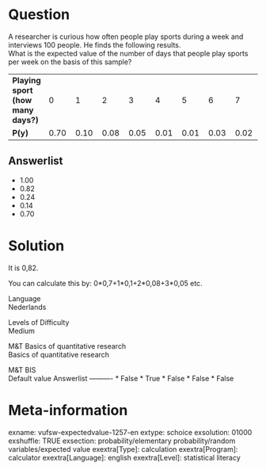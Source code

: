 Question
========
A researcher is curious how often people play sports during a week and
interviews 100 people. He finds the following results.  
What is the expected value of the number of days that people play sports
per week on the basis of this sample?  
  

<table class="fr-alternate-rows tvcss_2 tvcss_3">
<colgroup>
<col style="width: 11%" />
<col style="width: 11%" />
<col style="width: 11%" />
<col style="width: 11%" />
<col style="width: 11%" />
<col style="width: 11%" />
<col style="width: 11%" />
<col style="width: 11%" />
<col style="width: 11%" />
</colgroup>
<tbody>
<tr class="odd">
<td class="tvcss_4"><strong>Playing sport<br />
(how many days?)</strong><br />
</td>
<td class="tvcss_5">0<br />
</td>
<td class="tvcss_6">1<br />
</td>
<td class="tvcss_7">2<br />
</td>
<td class="tvcss_8">3<br />
</td>
<td class="tvcss_8">4<br />
</td>
<td class="tvcss_8">5<br />
</td>
<td class="tvcss_8">6<br />
</td>
<td class="tvcss_9">7<br />
</td>
</tr>
<tr class="even">
<td class="tvcss_4"><strong>P(y)<br />
</strong></td>
<td class="tvcss_5">0.70<strong><br />
</strong></td>
<td class="tvcss_6">0.10<strong><br />
</strong></td>
<td class="tvcss_7">0.08<br />
</td>
<td class="tvcss_8">0.05<strong><br />
</strong></td>
<td class="tvcss_8">0.01<strong><br />
</strong></td>
<td class="tvcss_8">0.01<br />
</td>
<td class="tvcss_8">0.03</td>
<td class="tvcss_9">0.02<strong><br />
</strong></td>
</tr>
</tbody>
</table>



Answerlist
----------
* 1.00
* 0.82
* 0.24
* 0.14
* 0.70

Solution
========





It is 0,82.  
  
You can calculate this by: 0\*0,7+1\*0,1+2\*0,08+3\*0,05 etc.





Language  
Nederlands

Levels of Difficulty  
Medium

M&T Basics of quantitative research  
Basics of quantitative research

M&T BIS  
Default value
Answerlist
----------
* False
* True
* False
* False
* False

Meta-information
================
exname: vufsw-expectedvalue-1257-en
extype: schoice
exsolution: 01000
exshuffle: TRUE
exsection: probability/elementary probability/random variables/expected value
exextra[Type]: calculation
exextra[Program]: calculator
exextra[Language]: english
exextra[Level]: statistical literacy

